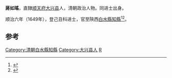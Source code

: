 '''蔣如瑤'''，直隸[[顺天府|顺天府]][[大兴县_(金朝)|大兴县]]人，清朝政治人物。同进士出身。

顺治六年（1649年），登己丑科进士，官至陝西[[白水縣|白水縣]][[知縣|知縣]]<ref>{{cite news|author=陈泽希|title=清代北京汉人进士考|url=http://szb.bjedu.cn/jysh/2010-10-15/879.html|accessdate=2013-08-25|newspaper=京教纵横|deadurl=yes|archiveurl=https://web.archive.org/web/20130921053444/http://szb.bjedu.cn/jysh/2010-10-15/879.html|archivedate=2013-09-21}}</ref><ref>{{cite news|title=【县制历史沿革】白水县的历史沿革|url=http://www.weinan.gov.cn/zjwn/wngl/lsyg/wwqj/xxjz/19108.htm|accessdate=2013-08-25|newspaper=渭南市人民政府}}</ref>。

==参考==
{{Reflist}}
{{清朝官员小作品}}
{{順治六年己丑科殿試金榜}}
{{DEFAULTSORT:Jiang}}
[[Category:清朝白水縣知縣|Category:清朝白水縣知縣]]
[[Category:大兴县人|Category:大兴县人]]
[[Category:蔣姓|R]]